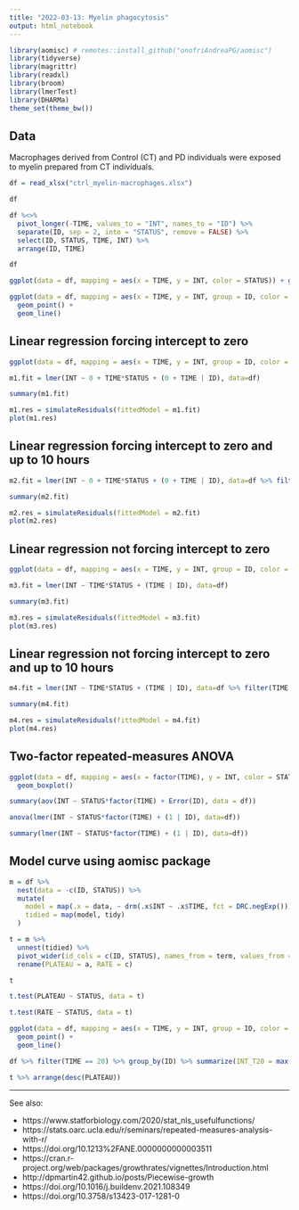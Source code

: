 ```yaml
---
title: "2022-03-13: Myelin phagocytosis"
output: html_notebook
---
```


```r
library(aomisc) # remotes::install_github("onofriAndreaPG/aomisc")
library(tidyverse)
library(magrittr)
library(readxl)
library(broom)
library(lmerTest)
library(DHARMa)
theme_set(theme_bw())
```

## Data

Macrophages derived from Control (CT) and PD individuals were exposed to myelin prepared from CT individuals.

```r
df = read_xlsx("ctrl_myelin-macrophages.xlsx")

df

df %<>%
  pivot_longer(-TIME, values_to = "INT", names_to = "ID") %>%
  separate(ID, sep = 2, into = "STATUS", remove = FALSE) %>%
  select(ID, STATUS, TIME, INT) %>%
  arrange(ID, TIME)

df
```

```r
ggplot(data = df, mapping = aes(x = TIME, y = INT, color = STATUS)) + geom_smooth(method = "loess", formula="y ~ x")
```
```r
ggplot(data = df, mapping = aes(x = TIME, y = INT, group = ID, color = STATUS)) +
  geom_point() +
  geom_line()
```

## Linear regression forcing intercept to zero

```r
ggplot(data = df, mapping = aes(x = TIME, y = INT, group = ID, color = STATUS)) + geom_smooth(method = "lm", formula="y ~ 0 + x", se = FALSE)
```

```r
m1.fit = lmer(INT ~ 0 + TIME*STATUS + (0 + TIME | ID), data=df)

summary(m1.fit)
```

```r
m1.res = simulateResiduals(fittedModel = m1.fit)
plot(m1.res)
```
## Linear regression forcing intercept to zero and up to 10 hours

```r
m2.fit = lmer(INT ~ 0 + TIME*STATUS + (0 + TIME | ID), data=df %>% filter(TIME <= 10))

summary(m2.fit)
```

```r
m2.res = simulateResiduals(fittedModel = m2.fit)
plot(m2.res)
```

## Linear regression not forcing intercept to zero

```r
ggplot(data = df, mapping = aes(x = TIME, y = INT, group = ID, color = STATUS)) + geom_smooth(method = "lm", formula="y ~ x", se = FALSE)
```


```r
m3.fit = lmer(INT ~ TIME*STATUS + (TIME | ID), data=df)

summary(m3.fit)
```

```r
m3.res = simulateResiduals(fittedModel = m3.fit)
plot(m3.res)
```
## Linear regression not forcing intercept to zero and up to 10 hours

```r
m4.fit = lmer(INT ~ TIME*STATUS + (TIME | ID), data=df %>% filter(TIME <= 10))

summary(m4.fit)
```

```r
m4.res = simulateResiduals(fittedModel = m4.fit)
plot(m4.res)
```

## Two-factor repeated-measures ANOVA

```r
ggplot(data = df, mapping = aes(x = factor(TIME), y = INT, color = STATUS)) +
  geom_boxplot()
```
```r
summary(aov(INT ~ STATUS*factor(TIME) + Error(ID), data = df))
```


```r
anova(lmer(INT ~ STATUS*factor(TIME) + (1 | ID), data=df))
```

```r
summary(lmer(INT ~ STATUS*factor(TIME) + (1 | ID), data=df))
```

## Model curve using aomisc package

```r
m = df %>%
  nest(data = -c(ID, STATUS)) %>%
  mutate(
    model = map(.x = data, ~ drm(.x$INT ~ .x$TIME, fct = DRC.negExp())),
    tidied = map(model, tidy)
  )

t = m %>% 
  unnest(tidied) %>%
  pivot_wider(id_cols = c(ID, STATUS), names_from = term, values_from = estimate) %>%
  rename(PLATEAU = a, RATE = c)

t
```


```r
t.test(PLATEAU ~ STATUS, data = t)
```

```r
t.test(RATE ~ STATUS, data = t)
```

```r
ggplot(data = df, mapping = aes(x = TIME, y = INT, group = ID, color = ID)) +
  geom_point() +
  geom_line()
```
```r
df %>% filter(TIME == 20) %>% group_by(ID) %>% summarize(INT_T20 = max(INT)) %>% arrange(desc(INT_T20))
```

```r
t %>% arrange(desc(PLATEAU))
```

---

See also:

- https://www.statforbiology.com/2020/stat_nls_usefulfunctions/
- https://stats.oarc.ucla.edu/r/seminars/repeated-measures-analysis-with-r/
- https://doi.org/10.1213%2FANE.0000000000003511
- https://cran.r-project.org/web/packages/growthrates/vignettes/Introduction.html
- http://dpmartin42.github.io/posts/Piecewise-growth
- https://doi.org/10.1016/j.buildenv.2021.108349
- https://doi.org/10.3758/s13423-017-1281-0